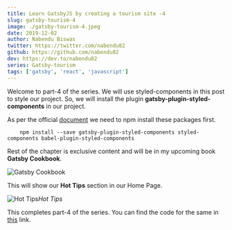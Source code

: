 ```yaml
---
title: Learn GatsbyJS by creating a tourism site -4
slug: gatsby-tourism-4
image: ./gatsby-tourism-4.jpeg
date: 2019-12-02
author: Nabendu Biswas
twitter: https://twitter.com/nabendu82
github: https://github.com/nabendu82
dev: https://dev.to/nabendu82
series: Gatsby-tourism
tags: ['gatsby', 'react', 'javascript']
---
```



Welcome to part-4 of the series. We will use styled-components in this post to style our project. So, we will install the plugin **gatsby-plugin-styled-components** in our project.

As per the official [document](https://www.gatsbyjs.org/packages/gatsby-plugin-styled-components/) we need to npm install these packages first.

<div className={styles.code__block}>

```
    npm install --save gatsby-plugin-styled-components styled-components babel-plugin-styled-components
```

</div>

Rest of the chapter is exclusive content and will be in my upcoming book **Gatsby Cookbook**.

<div className={styles.image__small}>

![Gatsby Cookbook](https://res.cloudinary.com/dxkxvfo2o/image/upload/v1589892514/Gatsby_rnjo2t.png)

</div>


This will show our **Hot Tips** section in our Home Page.

![Hot Tips](https://ik.imagekit.io/thewebdev/GatsbyTourism/4/13_Y4pTXkuKX.png)*Hot Tips*

This completes part-4 of the series. You can find the code for the same in [this](https://github.com/nabendu82/gatsbyTourism) link.
